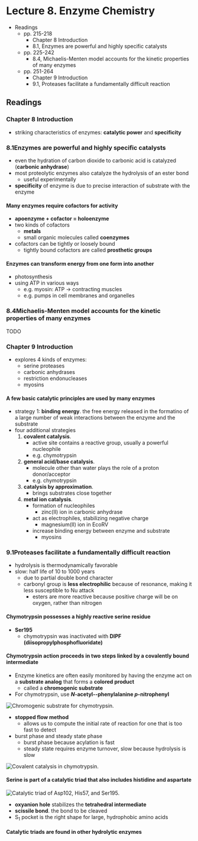 # Lecture 8. Enzyme Chemistry

- Readings
  - pp. 215-218
    - Chapter 8 Introduction
    - 8.1, Enzymes are powerful and highly specific catalysts
  - pp. 225-242
    - 8.4, Michaelis-Menten model accounts for the kinetic properties of many enzymes
  - pp. 251-264
    - Chapter 9 Introduction
    - 9.1, Proteases facilitate a fundamentally difficult reaction

## Readings

### Chapter 8 Introduction
- striking characteristics of enzymes: **catalytic power** and **specificity**

### 8.1<SPACE />Enzymes are powerful and highly specific catalysts
- even the hydration of carbon dioxide to carbonic acid is catalyzed (**carbonic anhydrase**)
- most proteolytic enzymes also catalyze the hydrolysis of an ester bond
  - useful experimentally
- **specificity** of enzyme is due to precise interaction of substrate with the enzyme

#### Many enzymes require cofactors for activity
- **apoenzyme + cofactor = holoenzyme**
- two kinds of cofactors
  - **metals**
  - small organic molecules called **coenzymes**
- cofactors can be tightly or loosely bound
  - tightly bound cofactors are called **prosthetic groups**

#### Enzymes can transform energy from one form into another
- photosynthesis
- using ATP in various ways
  - e.g. myosin: ATP $\to$ contracting muscles
  - e.g. pumps in cell membranes and organelles

### 8.4<SPACE />Michaelis-Menten model accounts for the kinetic properties of many enzymes

TODO

### Chapter 9 Introduction
- explores 4 kinds of enzymes:
  - serine proteases
  - carbonic anhydrases
  - restriction endonucleases
  - myosins

#### A few basic catalytic principles are used by many enzymes
- strategy 1: **binding energy**. the free energy released in the formatino of a large number of weak interactions between the enzyme and the substrate
- four additional strategies
  1. **covalent catalysis**.
      - active site contains a reactive group, usually a powerful nucleophile
      - e.g. chymotrypsin
  2. **general acid/base catalysis**.
      - molecule other than water plays the role of a proton donor/acceptor
      - e.g. chymotrypsin
  3. **catalysis by approximation**.
      - brings substrates close together
  4. **metal ion catalysis**.
      - formation of nucleophiles
        - zinc(II) ion in carbonic anhydrase
      - act as electrophiles, stabilizing negative charge
        - magnesium(II) ion in EcoRV
      - increase binding energy between enzyme and substrate
        - myosins

### 9.1<SPACE />Proteases facilitate a fundamentally difficult reaction
- hydrolysis is thermodynamically favorable
- slow: half life of  10 to 1000 years
  - due to partial double bond character
  - carbonyl group is **less electrophilic** because of resonance, making it less susceptible to Nu attack
    - esters are more reactive because positive charge will be on oxygen, rather than nitrogen
  
#### Chymotrypsin possesses a highly reactive serine residue
- **Ser195**
  - chymotrypsin was inactivated with **DIPF (diisopropylphosphofluoridate)**

#### Chymotrypsin action proceeds in two steps linked by a covalently bound intermediate
- Enzyme kinetics are often easily monitored by having the enzyme act on a **substrate analog** that forms a **colored product**
  - called a **chromogenic substrate**
- For chymotrypsin, use **_N_-acetyl-<L />-phenylalanine _p_-nitrophenyl**

![Chromogenic substrate for chymotrypsin.](./chromogenic.png)

- **stopped flow method**
  - allows us to compute the initial rate of reaction for one that is too fast to detect
- burst phase and steady state phase
  - burst phase because acylation is fast
  - steady state requires enzyme turnover, slow because hydrolysis is slow

![Covalent catalysis in chymotrypsin.](./covalent-catalysis.png)

#### Serine is part of a catalytic triad that also includes histidine and aspartate

![Catalytic triad of Asp102, His57, and Ser195.](./catalytic-triad.png)

- **oxyanion hole** stabilizes the **tetrahedral intermediate**
- **scissile bond**. the bond to be cleaved
- $\mathrm{S_1}$ pocket is the right shape for large, hydrophobic amino acids

#### Catalytic triads are found in other hydrolytic enzymes